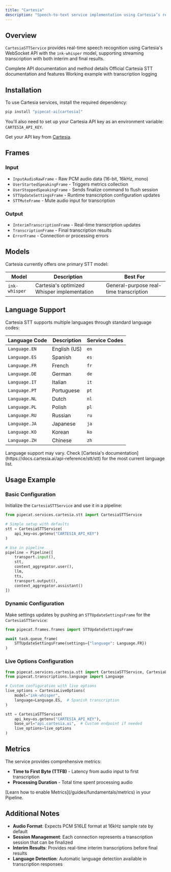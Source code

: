 ```yaml
---
title: "Cartesia"
description: "Speech-to-text service implementation using Cartesia’s real-time transcription API"
---
```


## Overview

`CartesiaSTTService` provides real-time speech recognition using Cartesia's WebSocket API with the `ink-whisper` model, supporting streaming transcription with both interim and final results.

<CardGroup cols={3}>
  <Card
    title="API Reference"
    icon="code"
    href="https://reference-server.pipecat.ai/en/latest/api/pipecat.services.cartesia.stt.html"
  >
    Complete API documentation and method details
  </Card>
  <Card
    title="Cartesia Docs"
    icon="book"
    href="https://docs.cartesia.ai/api-reference/stt/stt"
  >
    Official Cartesia STT documentation and features
  </Card>
  <Card
    title="Example Code"
    icon="play"
    href="https://github.com/pipecat-ai/pipecat/blob/main/examples/foundational/13f-cartesia-transcription.py"
  >
    Working example with transcription logging
  </Card>
</CardGroup>

## Installation

To use Cartesia services, install the required dependency:

```bash
pip install "pipecat-ai[cartesia]"
```

You'll also need to set up your Cartesia API key as an environment variable: `CARTESIA_API_KEY`.

<Tip>Get your API key from [Cartesia](https://cartesia.ai/).</Tip>

## Frames

### Input

- `InputAudioRawFrame` - Raw PCM audio data (16-bit, 16kHz, mono)
- `UserStartedSpeakingFrame` - Triggers metrics collection
- `UserStoppedSpeakingFrame` - Sends finalize command to flush session
- `STTUpdateSettingsFrame` - Runtime transcription configuration updates
- `STTMuteFrame` - Mute audio input for transcription

### Output

- `InterimTranscriptionFrame` - Real-time transcription updates
- `TranscriptionFrame` - Final transcription results
- `ErrorFrame` - Connection or processing errors

## Models

Cartesia currently offers one primary STT model:

| Model         | Description                                 | Best For                                |
| ------------- | ------------------------------------------- | --------------------------------------- |
| `ink-whisper` | Cartesia's optimized Whisper implementation | General-purpose real-time transcription |

## Language Support

Cartesia STT supports multiple languages through standard language codes:

| Language Code | Description  | Service Codes |
| ------------- | ------------ | ------------- |
| `Language.EN` | English (US) | `en`          |
| `Language.ES` | Spanish      | `es`          |
| `Language.FR` | French       | `fr`          |
| `Language.DE` | German       | `de`          |
| `Language.IT` | Italian      | `it`          |
| `Language.PT` | Portuguese   | `pt`          |
| `Language.NL` | Dutch        | `nl`          |
| `Language.PL` | Polish       | `pl`          |
| `Language.RU` | Russian      | `ru`          |
| `Language.JA` | Japanese     | `ja`          |
| `Language.KO` | Korean       | `ko`          |
| `Language.ZH` | Chinese      | `zh`          |

<Note>
  Language support may vary. Check [Cartesia's
  documentation](https://docs.cartesia.ai/api-reference/stt/stt) for the most
  current language list.
</Note>

## Usage Example

### Basic Configuration

Initialize the `CartesiaSTTService` and use it in a pipeline:

```python
from pipecat.services.cartesia.stt import CartesiaSTTService

# Simple setup with defaults
stt = CartesiaSTTService(
    api_key=os.getenv("CARTESIA_API_KEY")
)

# Use in pipeline
pipeline = Pipeline([
    transport.input(),
    stt,
    context_aggregator.user(),
    llm,
    tts,
    transport.output(),
    context_aggregator.assistant()
])
```

### Dynamic Configuration

Make settings updates by pushing an `STTUpdateSettingsFrame` for the `CartesiaSTTService`:

```python
from pipecat.frames.frames import STTUpdateSettingsFrame

await task.queue_frame(
    STTUpdateSettingsFrame(settings={"language": Language.FR})
)
```

### Live Options Configuration

```python
from pipecat.services.cartesia.stt import CartesiaSTTService, CartesiaLiveOptions
from pipecat.transcriptions.language import Language

# Custom configuration with live options
live_options = CartesiaLiveOptions(
    model="ink-whisper",
    language=Language.ES,  # Spanish transcription
)

stt = CartesiaSTTService(
    api_key=os.getenv("CARTESIA_API_KEY"),
    base_url="api.cartesia.ai",  # Custom endpoint if needed
    live_options=live_options
)
```

## Metrics

The service provides comprehensive metrics:

- **Time to First Byte (TTFB)** - Latency from audio input to first transcription
- **Processing Duration** - Total time spent processing audio

<Info>
  [Learn how to enable Metrics](/guides/fundamentals/metrics) in your Pipeline.
</Info>

## Additional Notes

- **Audio Format**: Expects PCM S16LE format at 16kHz sample rate by default
- **Session Management**: Each connection represents a transcription session that can be finalized
- **Interim Results**: Provides real-time interim transcriptions before final results
- **Language Detection**: Automatic language detection available in transcription responses
